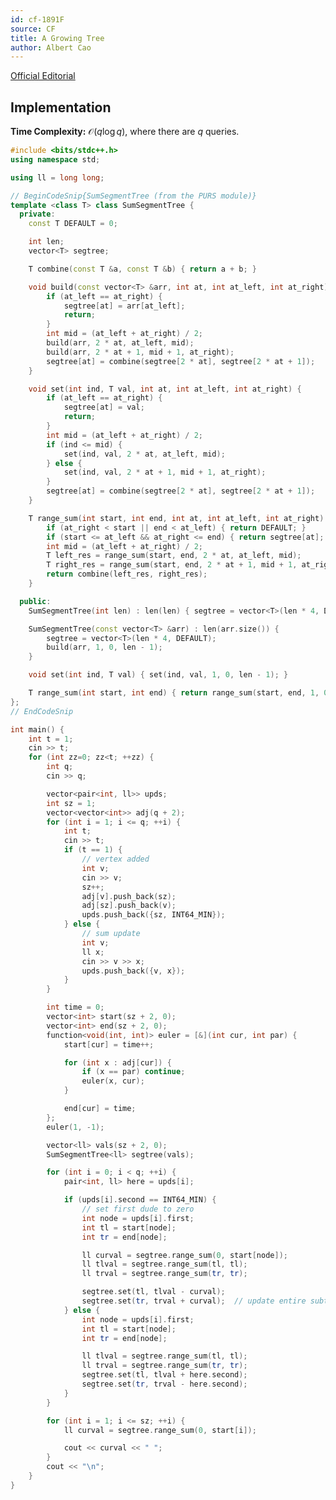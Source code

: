 ```yaml
---
id: cf-1891F
source: CF
title: A Growing Tree
author: Albert Cao
---
```


[Official Editorial](https://codeforces.com/blog/entry/121876)

## Implementation

**Time Complexity:** $\mathcal{O}(q\log q)$, where there are $q$ queries.

<LanguageSection>
<CPPSection>

```cpp
#include <bits/stdc++.h>
using namespace std;

using ll = long long;

// BeginCodeSnip{SumSegmentTree (from the PURS module)}
template <class T> class SumSegmentTree {
  private:
	const T DEFAULT = 0;

	int len;
	vector<T> segtree;

	T combine(const T &a, const T &b) { return a + b; }

	void build(const vector<T> &arr, int at, int at_left, int at_right) {
		if (at_left == at_right) {
			segtree[at] = arr[at_left];
			return;
		}
		int mid = (at_left + at_right) / 2;
		build(arr, 2 * at, at_left, mid);
		build(arr, 2 * at + 1, mid + 1, at_right);
		segtree[at] = combine(segtree[2 * at], segtree[2 * at + 1]);
	}

	void set(int ind, T val, int at, int at_left, int at_right) {
		if (at_left == at_right) {
			segtree[at] = val;
			return;
		}
		int mid = (at_left + at_right) / 2;
		if (ind <= mid) {
			set(ind, val, 2 * at, at_left, mid);
		} else {
			set(ind, val, 2 * at + 1, mid + 1, at_right);
		}
		segtree[at] = combine(segtree[2 * at], segtree[2 * at + 1]);
	}

	T range_sum(int start, int end, int at, int at_left, int at_right) {
		if (at_right < start || end < at_left) { return DEFAULT; }
		if (start <= at_left && at_right <= end) { return segtree[at]; }
		int mid = (at_left + at_right) / 2;
		T left_res = range_sum(start, end, 2 * at, at_left, mid);
		T right_res = range_sum(start, end, 2 * at + 1, mid + 1, at_right);
		return combine(left_res, right_res);
	}

  public:
	SumSegmentTree(int len) : len(len) { segtree = vector<T>(len * 4, DEFAULT); };

	SumSegmentTree(const vector<T> &arr) : len(arr.size()) {
		segtree = vector<T>(len * 4, DEFAULT);
		build(arr, 1, 0, len - 1);
	}

	void set(int ind, T val) { set(ind, val, 1, 0, len - 1); }

	T range_sum(int start, int end) { return range_sum(start, end, 1, 0, len - 1); }
};
// EndCodeSnip

int main() {
	int t = 1;
	cin >> t;
	for (int zz=0; zz<t; ++zz) {
        int q;
        cin >> q;

        vector<pair<int, ll>> upds;
        int sz = 1;
        vector<vector<int>> adj(q + 2);
        for (int i = 1; i <= q; ++i) {
            int t;
            cin >> t;
            if (t == 1) {
                // vertex added
                int v;
                cin >> v;
                sz++;
                adj[v].push_back(sz);
                adj[sz].push_back(v);
                upds.push_back({sz, INT64_MIN});
            } else {
                // sum update
                int v;
                ll x;
                cin >> v >> x;
                upds.push_back({v, x});
            }
        }

        int time = 0;
        vector<int> start(sz + 2, 0);
        vector<int> end(sz + 2, 0);
        function<void(int, int)> euler = [&](int cur, int par) {
            start[cur] = time++;

            for (int x : adj[cur]) {
                if (x == par) continue;
                euler(x, cur);
            }

            end[cur] = time;
        };
        euler(1, -1);

        vector<ll> vals(sz + 2, 0);
        SumSegmentTree<ll> segtree(vals);

        for (int i = 0; i < q; ++i) {
            pair<int, ll> here = upds[i];

            if (upds[i].second == INT64_MIN) {
                // set first dude to zero
                int node = upds[i].first;
                int tl = start[node];
                int tr = end[node];

                ll curval = segtree.range_sum(0, start[node]);
                ll tlval = segtree.range_sum(tl, tl);
                ll trval = segtree.range_sum(tr, tr);

                segtree.set(tl, tlval - curval);
                segtree.set(tr, trval + curval);  // update entire subtree, why not
            } else {
                int node = upds[i].first;
                int tl = start[node];
                int tr = end[node];

                ll tlval = segtree.range_sum(tl, tl);
                ll trval = segtree.range_sum(tr, tr);
                segtree.set(tl, tlval + here.second);
                segtree.set(tr, trval - here.second);
            }
        }

        for (int i = 1; i <= sz; ++i) {
            ll curval = segtree.range_sum(0, start[i]);

            cout << curval << " ";
        }
        cout << "\n";
	}
}
```

</CPPSection>

</LanguageSection>
